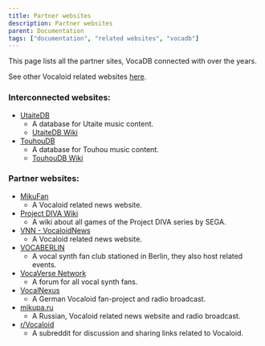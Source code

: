 ---
title: Partner websites
description: Partner websites
parent: Documentation
tags: ["documentation", "related websites", "vocadb"]
---

This page lists all the partner sites, VocaDB connected with over the years.

See other Vocaloid related websites [here](/docs/other/useful-related-informational-sites).

### Interconnected websites:

* [UtaiteDB](https://utaitedb.net/)
    * A database for Utaite music content.
    * [UtaiteDB Wiki](/docs/utaitedb)
* [TouhouDB](https://touhoudb.com/)
    * A database for Touhou music content.
    * [TouhouDB Wiki](/docs/touhoudb)

### Partner websites:

* [MikuFan](https://www.mikufan.com/)
    * A Vocaloid related news website.
* [Project DIVA Wiki](https://projectdiva.wiki/wiki/Main_Page)
    * A wiki about all games of the Project DIVA series by SEGA.
* [VNN - VocaloidNews](https://www.vocaloidnews.net/)
    * A Vocaloid related news website.
* [VOCABERLIN](https://vocaberlin.de/)
    * A vocal synth fan club stationed in Berlin, they also host related events.
* [VocaVerse Network](https://vocaverse.network/)
    * A forum for all vocal synth fans.
* [VocalNexus](https://vocalnexus.de/)
    * A German Vocaloid fan-project and radio broadcast.
* [mikupa.ru](https://mikupa.ru/)
    * A Russian, Vocaloid related news website and radio broadcast.
* [r/Vocaloid](https://www.reddit.com/r/Vocaloid/)
    * A subreddit for discussion and sharing links related to Vocaloid.